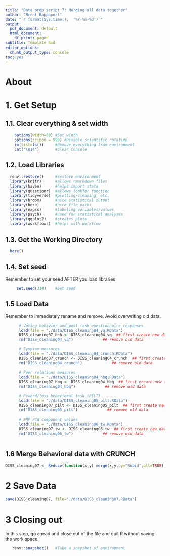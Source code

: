 ```yaml
---
title: "Data prep script 7: Merging all data together"
author: "Brent Rappaport"
date: "`r format(Sys.time(),  '%Y-%m-%d')`"
output:
  pdf_document: default
  html_document:
    df_print: paged
subtitle: Template Rmd
editor_options:
  chunk_output_type: console
toc: yes
---
```


# About
# 1. Get Setup
## 1.1. Clear everything & set width
```r
    options(width=80) #Set width
    options(scipen = 999) #Disable scientific notation
    rm(list=ls())     #Remove everything from environment
    cat("\014")       #Clear Console
```

## 1.2. Load Libraries
```r
  renv::restore()     #restore environment
  library(knitr)      #allows rmarkdown files
  library(haven)      #helps import stata
  library(questionr)  #allows lookfor function
  library(tidyverse)  #plotting/cleaning, etc.
  library(broom)      #nice statistical output
  library(here)       #nice file paths
  library(expss)      #labeling variables/values
  library(psych)      #used for statistical analyses
  library(ggplot2)    #creates plots
  library(workflowr)  #helps with workflow
```

## 1.3. Get the Working Directory
```r
  here()
```

## 1.4. Set seed
   Remember to set your seed AFTER you load libraries
```r
     set.seed(314)    #Set seed
```

## 1.5 Load Data
Remember to immediately rename and remove. Avoid overwriting old data.
```r
      # Voting behavior and post-task questionnaire responses
      load(file = "./data/DISS_cleaning04_vq.RData")   
      DISS_cleaning07_beh <- DISS_cleaning04_vq  ## first create new data
      rm("DISS_cleaning04_vq")             ## remove old data
      
      # Symptom measures
      load(file = "./data/DISS_cleaning04_crunch.RData")   
      DISS_cleaning07_crunch <- DISS_cleaning04_crunch  ## first create new data
      rm("DISS_cleaning04_crunch")             ## remove old data
      
      # Peer relations measures
      load(file = "./data/DISS_cleaning04_hbq.RData")   
      DISS_cleaning07_hbq <- DISS_cleaning04_hbq  ## first create new data
      rm("DISS_cleaning04_hbq")             ## remove old data
      
      # Reward/loss behavioral task (PILT)
      load(file = "./data/DISS_cleaning05_pilt.RData")   
      DISS_cleaning07_pilt <- DISS_cleaning05_pilt  ## first create new data
      rm("DISS_cleaning05_pilt")             ## remove old data
      
      # ERP PCA component values
      load(file = "./data/DISS_cleaning06_tw.RData")   
      DISS_cleaning07_tw <- DISS_cleaning06_tw  ## first create new data
      rm("DISS_cleaning06_tw")             ## remove old data
      
```

## 1.6 Merge Behavioral data with CRUNCH
```r
DISS_cleaning07 <- Reduce(function(x,y) merge(x,y,by="Subid",all=TRUE),list(DISS_cleaning07_crunch, DISS_cleaning07_hbq, DISS_cleaning07_beh, DISS_cleaning07_pilt, DISS_cleaning07_tw))
```

# 2 Save Data
```r
save(DISS_cleaning07, file="./data/DISS_cleaning07.RData")
```

# 3 Closing out
  In this step, go ahead and close out of the file and quit R without saving  
  the work space.
```r
   renv::snapshot()   #Take a snapshot of environment
```


